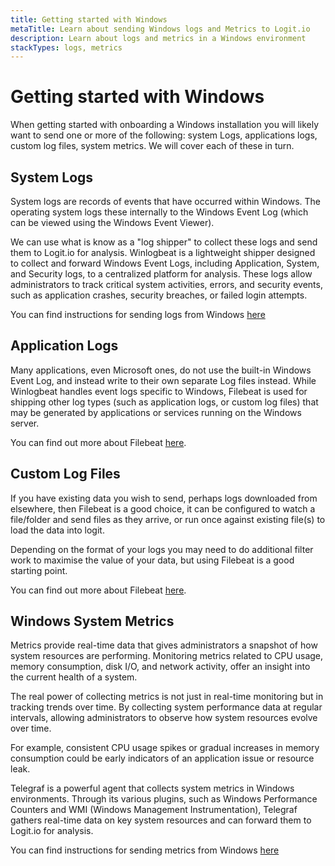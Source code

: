 ```yaml
---
title: Getting started with Windows
metaTitle: Learn about sending Windows logs and Metrics to Logit.io
description: Learn about logs and metrics in a Windows environment
stackTypes: logs, metrics
---
```


# Getting started with Windows

When getting started with onboarding a Windows installation you will likely want to send one or more of the following:
system Logs, applications logs, custom log files, system metrics. We will cover each of these in turn.

## System Logs

System logs are records of events that have occurred within Windows. 
The operating system logs these internally to the Windows Event Log 
(which can be viewed using the Windows Event Viewer).

We can use what is know as a "log shipper" to collect these logs and send them to Logit.io for analysis. 
Winlogbeat is a lightweight shipper designed to collect and forward Windows Event Logs, 
including Application, System, and Security logs, to a centralized platform for analysis. 
These logs allow administrators to track critical system activities, errors, and security events, 
such as application crashes, security breaches, or failed login attempts.

You can find instructions for sending logs from Windows [here](../integrations/windows#logs)

## Application Logs

Many applications, even Microsoft ones, do not use the built-in Windows Event Log, 
and instead write to their own separate Log files instead.
While Winlogbeat handles event logs specific to Windows, Filebeat is used for shipping 
other log types (such as application logs, or custom log files) that may be generated 
by applications or services running on the Windows server. 

You can find out more about Filebeat [here](../integrations/filebeat).

## Custom Log Files

If you have existing data you wish to send, perhaps logs downloaded from elsewhere, 
then Filebeat is a good choice, it can be configured to watch a file/folder and send 
files as they arrive, or run once against existing file(s) to load the data into logit.

Depending on the format of your logs you may need to do additional filter 
work to maximise the value of your data, but using Filebeat is a good starting point.

You can find out more about Filebeat [here](../integrations/filebeat).

## Windows System Metrics

Metrics provide real-time data that gives administrators a snapshot of how system resources are performing. 
Monitoring metrics related to CPU usage, memory consumption, disk I/O, and network activity, 
offer an insight into the current health of a system.

The real power of collecting metrics is not just in real-time monitoring but in tracking trends over time. 
By collecting system performance data at regular intervals, allowing administrators to observe 
how system resources evolve over time.

For example, consistent CPU usage spikes or gradual increases in memory consumption could be early 
indicators of an application issue or resource leak.

Telegraf is a powerful agent that collects system metrics in Windows environments. 
Through its various plugins, such as Windows Performance Counters and WMI (Windows Management Instrumentation), 
Telegraf gathers real-time data on key system resources and can forward them to Logit.io for analysis. 

You can find instructions for sending metrics from Windows [here](../integrations/windows#metrics)